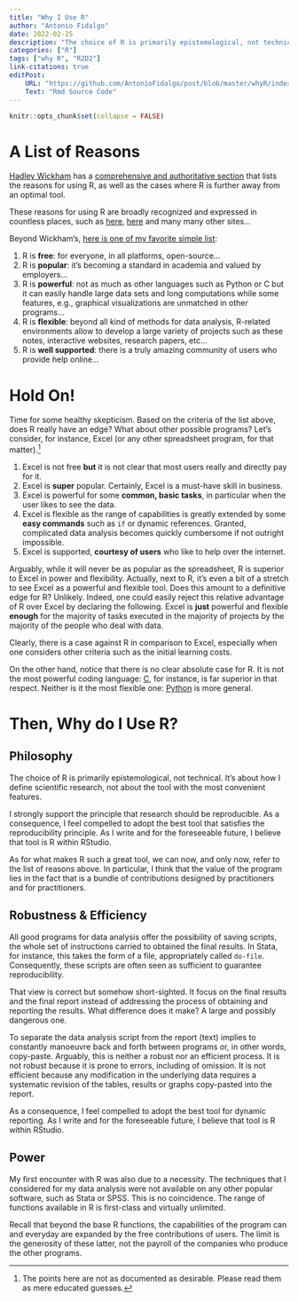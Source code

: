 ```yaml
---
title: "Why I Use R"
author: "Antonio Fidalgo"
date: 2022-02-25
description: "The choice of R is primarily epistemological, not technical."
categories: ["R"]
tags: ["why R", "R2D2"]
link-citations: true
editPost:
    URL: "https://github.com/AntonioFidalgo/post/blob/master/whyR/index.Rmd"
    Text: "Rmd Source Code"
---
```


```r
knitr::opts_chunk$set(collapse = FALSE)
```



# A List of Reasons {#r2d2}

[Hadley Wickham](https://hadley.nz/) has a [comprehensive and authoritative section](https://adv-r.hadley.nz/introduction.html#why-r) that lists the reasons for using R, as well as the cases where R is further away from an optimal tool.  

These reasons for using  R are broadly recognized and expressed in countless places, such as [here](https://www.newgenapps.com/blog/6-reasons-why-choose-r-programming-for-data-science-projects/), [here](https://medium.com/science-uncovered/6-reasons-why-you-should-use-r-38643ec98d0a) and many many other sites...  

Beyond Wickham's, [here is one of my favorite simple list](https://www.r-bloggers.com/why-use-r-five-reasons/):  

1. R is **free**: for everyone, in all platforms, open-source...
1. R is **popular**: it's becoming a standard in academia and valued by employers...
1. R is **powerful**: not as much as other languages such as Python or C but it can easily handle large data sets and long computations while some features, e.g., graphical visualizations are unmatched in other programs...
1. R is **flexible**: beyond all kind of methods for data analysis, R-related environments allow to develop a large variety of projects such as these notes, interactive websites, research papers, etc...
1. R is **well supported**: there is a truly amazing community of users who provide help online... 


# Hold On!

Time for some healthy skepticism. Based on the criteria of the list above, does R really have an edge? What about other possible programs? Let's consider, for instance, Excel (or any other spreadsheet program, for that matter).^[The points here are not as documented as desirable. Please read them as mere educated guesses.]

1. Excel is not free **but** it is not clear that most users really and directly pay for it. 
1. Excel is **super** popular. Certainly, Excel is a must-have skill in business.
1. Excel is powerful for some **common, basic tasks**, in particular when the user likes to see the data. 
1. Excel is flexible as the range of capabilities is greatly extended by some **easy commands** such as `if` or dynamic references. Granted, complicated data analysis becomes quickly cumbersome if not outright impossible.
1. Excel is supported, **courtesy of users** who like to help over the internet.

Arguably, while it will never be as popular as the spreadsheet, R is superior to Excel in power and flexibility. Actually, next to R, it's even a bit of a stretch to see Excel as a powerful and flexible tool. Does this amount to a definitive edge for R? Unlikely. Indeed, one could easily reject this relative advantage of R over Excel by declaring the following. Excel is **just** powerful and flexible **enough** for the majority of tasks executed in the majority of projects by the majority of the people who deal with data.  

Clearly, there is a case against R in comparison to Excel, especially when one considers other criteria such as the initial learning costs.   

On the other hand, notice that there is no clear absolute case for R. It is not the most powerful coding language: [C](https://en.wikipedia.org/wiki/C_(programming_language)), for instance, is far superior in that respect. Neither is it the most flexible one: [Python](https://www.python.org/) is  more general.  


# Then, Why do I Use R?

## Philosophy

The choice of R is primarily epistemological, not technical. It's about how I define scientific research, not about the tool with the most convenient features.  

I strongly support the principle that research should be reproducible. As a consequence, I feel compelled to adopt the best tool that satisfies the reproducibility principle. As I write and for the foreseeable future, I believe that tool is R within RStudio.   

As for what makes R such a great tool, we can now, and only now, refer to the list of reasons above. In particular, I think that the value of the program lies in the fact that is a bundle of contributions designed by practitioners and for practitioners. 

## Robustness & Efficiency
 
All good programs for data analysis offer the possibility of saving scripts, the whole set of instructions carried to obtained the final results. In Stata, for instance, this takes the form of a file, appropriately called `do-file`. Consequently, these scripts are often seen as sufficient to guarantee reproducibility.   

That view is correct but somehow short-sighted. It focus on the final results and the final report instead of addressing the process of obtaining and reporting the results. What difference does it make? A large and possibly dangerous one.   

To separate the data analysis script from the report (text) implies to constantly manoeuvre back and forth between programs or, in other words, copy-paste. Arguably, this is neither a robust nor an efficient process. It is not robust because it is prone to errors, including of omission. It is not efficient because any modification in the underlying data requires a systematic revision of the tables, results or graphs copy-pasted into the report.   

As a consequence, I feel compelled to adopt the best tool for dynamic reporting. As I write and for the foreseeable future, I believe that tool is R within RStudio.  

## Power 

My first encounter with R was also due to a necessity. The techniques that I considered for my data analysis were not available on any other popular software, such as Stata or SPSS. This is no coincidence. The range of functions available in R is first-class and virtually unlimited.   
 
Recall that beyond the base R functions, the capabilities of the program can and everyday are expanded by the free contributions of users. The limit is the generosity of these latter, not the payroll of the companies who produce the other programs.



